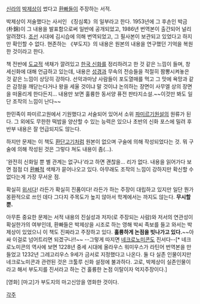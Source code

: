 [[신라]]의 [[박제상]]이 썼다고 [[환빠]]들이 주장하는 서적.

박제상이 저술했다는 사서인 《징심록》의 일부라고 한다. 1953년에 그 후손인 박금(朴錦)이 그 내용을 발표함으로써 일반에 공개되었고, 1986년 번역본이 출간되어 널리 알려졌다. [[조선]] 시대에 김시습에 의해 번역되었고, 그 필사본이 보관되고 있었다고 하지만 확인할 수 없다. 현존하는 《부도지》의 내용은 원본의 내용을 연구했던 기억을 복원한 것이라고 한다.

책 전반에 [[도교]]적 색채가 깔려있고 [[한국 신화]]를 정리하려고 한 것 같은 느낌이 들며, 창세신화에 대해 언급하고 있는데, 내용은 [[성경]]과 무속의 전승들을 적절히 짬뽕시켜놓은 것 같은 느낌이 상당히 강하다. 선악과마냥 사람들이 포도열매를 먹고 그 맛에 욕망과 같은 감정을 깨닫는다거나 왕을 세울 것이냐 말 것이냐 논의하는 장면이 사무엘 상의 장면을 떠올리게 한다든지... 내용만 보면 훌륭한 동서양 퓨전 판타지소설.~~이것만 봐도 일단 조작의 느낌이 난다~~

한민족이 파미르고원에서 기원했다고 서술되어 있어서 소위 [[파미르기원설]]의 원류가 된다. 그 외에도 무한한 떡밥을 양산할 수 있는 능력은 있으나 초반의 신화 포스에 밀려 후반부 내용은 잘 언급되지도 않는다.

하지만 문제는 이 책도 [[환단고기]]처럼 원본이 없으며 구술에 의해 작성되었다는 것. 뭐 구술에 의해 작성된 것은 그렇다 쳐도 내용이 좀(…).

'완전히 신화일 뿐 별 관계는 없구나'라고 하면 괜찮을... 리가 없다. 내용을 읽어가다 보면 점점 더 [[환빠]]적 색채가 묻어나오고 있다. 아무래도 조작의 느낌이 강하지만 확신할 수 없다는게 가장 무서운 점.

확실히 [[위서]]다! 라든가 확실히 진품이다! 라든가 하는 주장이 대립하고 있지만 일단 뭔가 몽환적으로 쓰인 데다 그다지 주목도가 높지 않아서 학계에서는 까지도 않는다. '''무시할 뿐.'''

아무튼 중요한 문제는 서적 내용의 진실성과 저자(로 주장되는 사람)와 저서의 연관성이 확실한가의 여부인데, 환빠들은 박제상을 시조로 하는 영해 박씨 족보를 들고 와서는 박제상이 있었으니 이 책도 진짜라고 주장하고 있다. '''훌륭하게 논점을 빗나가고 있다.'''~~아싸 이걸로 넘어트리면 되겠구나!!~~ --그렇게 따지면 [[네크로노미콘]]도 진서다--[* 네크로노미콘의 역사에 보면 1228년 중세 시대에 올라우스 워미우스가 라틴어 번역본을 만들었고 1232년 그레고리우스 9세가 금서로 지정했다고 나온다. 둘 다 실존 인물이지만 네크로노미콘과 관련된 것은 크툴루 신화 설정에 불과하다. 고로, 박제상이 실존인물이라고 해서 부도지를 진서라고 하는 건 훌륭한 논점 이탈이자 억지주장이다.]

[영화] [마고]가 부도지의 마고신앙을 영화한 것이다.

[[각주]]
